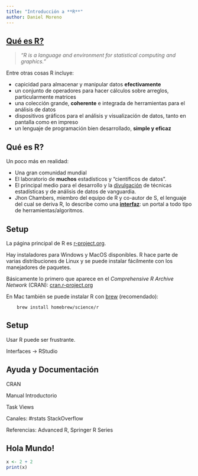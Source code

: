 ```yaml
---
title: "Introducción a **R**"
author: Daniel Moreno
---
```


## [Qué es R?](http://www.r-project.org/about.html)

> *"R is a language and environment for statistical computing and graphics."*

Entre otras cosas R incluye: 
  
  - capicidad para almacenar y manipular datos **efectivamente**
  - un conjunto de operadores para hacer cálculos sobre arreglos, particularmente matrices
  - una colección grande, **coherente** e integrada de herramientas para el análisis de datos
  - dispositivos gráficos para el análisis y visualización de datos, tanto en pantalla como en impreso
  - un lenguaje de programación bien desarrollado, **simple y eficaz**

## Qué es R?

Un poco más en realidad:

- Una gran comunidad mundial
- El laboratorio de **muchos** estadísticos y "científicos de datos".
- El principal medio para el desarrollo y la [divulgación](http://journal.r-project.org/)
  de técnicas estadísticas y de análisis de datos de vanguardia.
- Jhon Chambers, miembro del equipo de R y co-autor de S, el lenguaje del cual se
  deriva R, lo describe como una 
  [**interfaz**](https://www.youtube.com/watch?v=_hcpuRB5nGs): un portal a todo
  tipo de herramientas/algoritmos.

## Setup {.build}

La página principal de R es [r-project.org](http://www.r-project.org). 

Hay instaladores para Windows y MacOS disponibles. R hace parte de varias
distribuciones de Linux y se puede instalar fácilmente con los manejadores de
paquetes.

Básicamente lo primero que aparece en el *Comprehensive R Archive Network* 
(CRAN): [cran.r-project.org](http://www.cran.r-project.org) 

En Mac también se puede instalar R con [brew](https://github.com/Homebrew/homebrew/tree/master/share/doc/homebrew#readme)
(recomendado):

        brew install homebrew/science/r

## Setup

Usar R puede ser frustrante.

Interfaces -> RStudio


## Ayuda y Documentación

CRAN

Manual Introductorio 

Task Views

Canales: #rstats StackOverflow 

Referencias: Advanced R, Springer R Series

## Hola Mundo!

```r
x <- 2 + 2
print(x)
```
